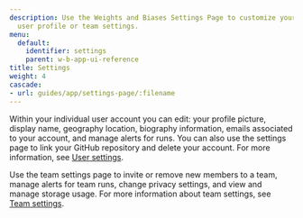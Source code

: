 ```yaml
---
description: Use the Weights and Biases Settings Page to customize your individual
  user profile or team settings.
menu:
  default:
    identifier: settings
    parent: w-b-app-ui-reference
title: Settings
weight: 4
cascade:
- url: guides/app/settings-page/:filename
---
```


Within your individual user account you can edit: your profile picture, display name, geography location, biography information, emails associated to your account, and manage alerts for runs. You can also use the settings page to link your GitHub repository and delete your account. For more information, see [User settings](/guides/app/settings-page/user-settings/).

Use the team settings page to invite or remove new members to a team, manage alerts for team runs, change privacy settings, and view and manage storage usage. For more information about team settings, see [Team settings](/guides/app/settings-page/team-settings/).
